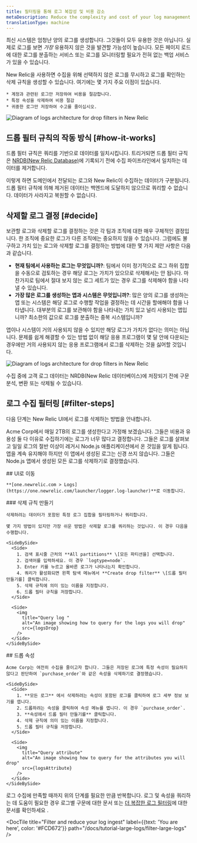 ```yaml
---
title: 필터링을 통해 로그 복잡성 및 비용 감소
metaDescription: Reduce the complexity and cost of your log management by filtering your logs with drop rules
translationType: machine
---
```







최신 시스템은 엄청난 양의 로그를 생성합니다. 그것들이 모두 유용한 것은 아닙니다. 실제로 로그를 보면 _가장_ 유용하지 않은 것을 발견할 가능성이 높습니다. 모든 페이지 로드에 대한 로그를 분출하는 서비스 또는 로그를 모니터링할 필요가 전혀 없는 백업 서비스가 있을 수 있습니다.

<SideBySide>
  <Side>
    New Relic을 사용하면 수집을 위해 선택하지 않은 로그를 무시하고 로그를 확인하는 삭제 규칙을 생성할 수 있습니다. 여기에는 몇 가지 주요 이점이 있습니다.

    * 계정과 관련된 로그만 저장하여 비용을 절감합니다.
    * 특정 속성을 삭제하여 비용 절감
    * 귀중한 로그만 저장하여 수고를 줄이십시오.
  </Side>

  <Side>
    <img
      title="Logs architecture for drop filters in New Relic"
      alt="Diagram of logs architecture for drop filters in New Relic"
      src={logsIntro}
    />
  </Side>
</SideBySide>

## 드롭 필터 규칙의 작동 방식 [#how-it-works]

드롭 필터 규칙은 쿼리를 기반으로 데이터를 일치시킵니다. 트리거되면 드롭 필터 규칙은 [NRDB(New Relic Database)](/docs/data-apis/get-started/nrdb-horsepower-under-hood/)에 기록되기 전에 수집 파이프라인에서 일치하는 데이터를 제거합니다.

이렇게 하면 도메인에서 전달되는 로그와 New Relic이 수집하는 데이터가 구분됩니다. 드롭 필터 규칙에 의해 제거된 데이터는 백엔드에 도달하지 않으므로 쿼리할 수 없습니다. 데이터가 사라지고 복원할 수 없습니다.

## 삭제할 로그 결정 [#decide]

보관할 로그와 삭제할 로그를 결정하는 것은 각 팀과 조직에 대한 매우 구체적인 결정입니다. 한 조직에 중요한 로그가 다른 조직에는 중요하지 않을 수 있습니다. 그럼에도 불구하고 가치 있는 로그와 삭제할 로그를 결정하는 방법에 대한 몇 가지 제안 사항은 다음과 같습니다.

* **현재 팀에서 사용하는 로그는 무엇입니까?**: 팀에서 이미 정기적으로 로그 하위 집합을 수동으로 검토하는 경우 해당 로그는 가치가 있으므로 삭제해서는 안 됩니다. 마찬가지로 팀에서 절대 보지 않는 로그 세트가 있는 경우 로그를 삭제해야 함을 나타낼 수 있습니다.
* **가장 많은 로그를 생성하는 앱과 시스템은 무엇입니까?**: 많은 양의 로그를 생성하는 앱 또는 시스템은 해당 로그로 수행할 작업을 결정하는 데 시간을 할애해야 함을 나타냅니다. 대부분의 로그를 보관해야 함을 나타내는 가치 있고 널리 사용되는 앱입니까? 최소한의 값으로 로그를 분출하는 중복 시스템입니까?

앱이나 시스템이 거의 사용되지 않을 수 있지만 해당 로그가 가치가 없다는 의미는 아닙니다. 문제를 쉽게 해결할 수 있는 방법 없이 해당 응용 프로그램이 몇 달 안에 다운되는 경우에만 거의 사용되지 않는 응용 프로그램에서 로그를 삭제하는 것을 싫어할 것입니다.

<img
  title="Logs architecture for drop filters in New Relic"
  alt="Diagram of logs architecture for drop filters in New Relic"
  src={logsIngestPipeline}
/>

<figcaption>
  수집 중에 고객 로그 데이터는 NRDB(New Relic 데이터베이스)에 저장되기 전에 구문 분석, 변환 또는 삭제될 수 있습니다.
</figcaption>

## 로그 수집 필터링 [#filter-steps]

다음 단계는 New Relic UI에서 로그를 삭제하는 방법을 안내합니다.

Acme Corp에서 매일 2TB의 로그를 생성한다고 가정해 보겠습니다. 그들은 비용과 유용성 둘 다 이유로 수집하기에는 로그가 너무 많다고 결정합니다. 그들은 로그를 살펴보고 일일 로그의 절반 이상이 레거시 Node.js 애플리케이션에서 온 것임을 알게 됩니다. 앱을 계속 유지해야 하지만 이 앱에서 생성된 로그는 신경 쓰지 않습니다. 그들은 Node.js 앱에서 생성된 모든 로그를 삭제하기로 결정했습니다.

<Steps>
  <Step>
    ## UI로 이동

    **[one.newrelic.com > Logs](https://one.newrelic.com/launcher/logger.log-launcher)**로 이동합니다.
  </Step>

  <Step>
    ### 삭제 규칙 만들기

    삭제하려는 데이터가 포함된 특정 로그 집합을 필터링하거나 쿼리합니다.

    몇 가지 방법이 있지만 가장 쉬운 방법은 삭제할 로그를 쿼리하는 것입니다. 이 경우 다음을 수행합니다.

    <SideBySide>
      <Side>
        1. 검색 표시줄 근처의 **All partitions** \[모든 파티션을] 선택합니다.
        2. 검색어를 입력하세요. 이 경우 `logtype=node`.
        3. Enter 키를 누르고 올바른 로그가 나타나는지 확인합니다.
        4. 쿼리가 활성화되면 왼쪽 탐색 메뉴에서 **Create drop filter** \[드롭 필터 만들기를] 클릭합니다.
        5. 삭제 규칙에 의미 있는 이름을 지정합니다.
        6. 드롭 필터 규칙을 저장합니다.
      </Side>

      <Side>
        <img
          title="Query log "
          alt="An image showing how to query for the logs you will drop"
          src={logsDrop}
        />
      </Side>
    </SideBySide>
  </Step>

  <Step>
    ## 드롭 속성

    Acme Corp는 여전히 수집을 줄이고자 합니다. 그들은 저장된 로그에 특정 속성이 필요하지 않다고 판단하여 `purchase_order`와 같은 속성을 삭제하기로 결정했습니다.

    <SideBySide>
      <Side>
        1. **모든 로그** 에서 삭제하려는 속성이 포함된 로그를 클릭하여 로그 세부 정보 보기를 엽니다.
        2. 드롭하려는 속성을 클릭하여 속성 메뉴를 엽니다. 이 경우 `purchase_order`.
        3. **속성에서 드롭 필터 만들기를** 클릭합니다.
        4. 삭제 규칙에 의미 있는 이름을 지정합니다.
        5. 드롭 필터 규칙을 저장합니다.
      </Side>

      <Side>
        <img
          title="Query attribute"
          alt="An image showing how to query for the attributes you will drop"
          src={logsAttribute}
        />
      </Side>
    </SideBySide>
  </Step>
</Steps>

로그 수집에 만족할 때까지 위의 단계를 필요한 만큼 반복합니다. 로그 및 속성을 쿼리하는 데 도움이 필요한 경우 로그별 구문에 대한 문서 또는 [](/docs/logs/ui-data/query-syntax-logs/)[더 복잡한 로그 필터링](/docs/logs/ui-data/drop-data-drop-filter-rules/)에 대한 문서를 확인하세요 .

<DocTiles numbered>
  <DocTile
    title="Get started"
    path="/docs/tutorial-large-logs/get-started-managing-large-logs"
  />

  <DocTile
    title="Filter and reduce your log ingest"
    label={{text: 'You are here', color: '#FCD672'}}
    path="/docs/tutorial-large-logs/filter-large-logs"
  />

  <DocTile
    title="Organize your logs"
    path="/docs/tutorial-large-logs/organize-large-logs"
  />
</DocTiles>